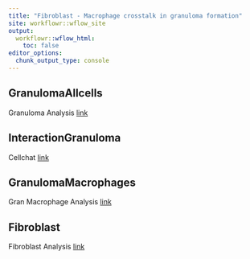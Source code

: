 ```yaml
---
title: "Fibroblast - Macrophage crosstalk in granuloma formation"
site: workflowr::wflow_site
output:
  workflowr::wflow_html:
    toc: false
editor_options:
  chunk_output_type: console
---
```


## GranulomaAllcells
Granuloma Analysis
[link](GranulomaAnalysis.html)

## InteractionGranuloma
Cellchat
[link](CellChatGranuloma.html)

## GranulomaMacrophages 
Gran Macrophage Analysis
[link](GranulomaMacrophages.html)

## Fibroblast
Fibroblast Analysis 
[link](FibroblastAnalysis.html)
